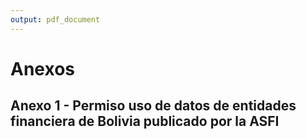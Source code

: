 ```yaml
---
output: pdf_document
---
```


# Anexos

## Anexo 1 - Permiso uso de datos de entidades financiera de Bolivia publicado por la ASFI

